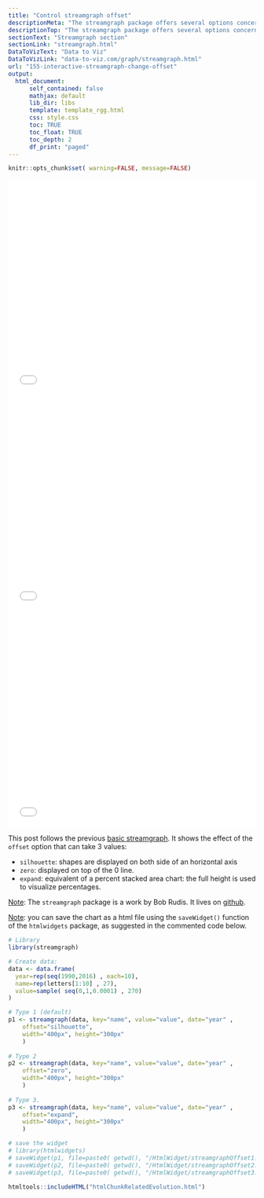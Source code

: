 ```yaml
---
title: "Control streamgraph offset"
descriptionMeta: "The streamgraph package offers several options concerning the chart offset. This feature has a massive impact on the general appearance. This post provides a description of the options."
descriptionTop: "The streamgraph package offers several options concerning the chart offset. This feature has a massive impact on the general appearance. This post provides a description of the options."
sectionText: "Streamgraph section"
sectionLink: "streamgraph.html"
DataToVizText: "Data to Viz"
DataToVizLink: "data-to-viz.com/graph/streamgraph.html"
url: "155-interactive-streamgraph-change-offset"
output:
  html_document:
      self_contained: false    
      mathjax: default
      lib_dir: libs
      template: template_rgg.html
      css: style.css
      toc: TRUE
      toc_float: TRUE
      toc_depth: 2
      df_print: "paged"
---
```



```r
knitr::opts_chunk$set( warning=FALSE, message=FALSE)
```

<div class="container">

<div class="row">

<div class="col-md-4">
<iframe src="HtmlWidget/streamgraphOffset1.html" height="440" width="100%" style="border:none;"></iframe>
</div>

<div class="col-md-4">
<iframe src="HtmlWidget/streamgraphOffset2.html" height="440" width="100%" style="border:none;"></iframe>
</div>

<div class="col-md-4">
<iframe src="HtmlWidget/streamgraphOffset3.html" height="440" width="100%" style="border:none;"></iframe>
</div>

</div>

This post follows the previous [basic streamgraph](154-basic-interactive-streamgraph-2). It shows the effect of the `offset` option that can take 3 values:

- `silhouette`: shapes are displayed on both side of an horizontal axis
- `zero`: displayed on top of the 0 line.
- `expand`: equivalent of a percent stacked area chart: the full height is used to visualize percentages.

<u>Note</u>: The `streamgraph` package is a work by Bob Rudis. It lives on [github](https://github.com/hrbrmstr/streamgraph).

<u>Note</u>: you can save the chart as a html file using the `saveWidget()` function of the `htmlwidgets` package, as suggested in the commented code below.

```r
# Library
library(streamgraph)

# Create data:
data <- data.frame(
  year=rep(seq(1990,2016) , each=10),
  name=rep(letters[1:10] , 27),
  value=sample( seq(0,1,0.0001) , 270)
)

# Type 1 (default)
p1 <- streamgraph(data, key="name", value="value", date="year" , 
    offset="silhouette",
    width="400px", height="300px"
    )
 
# Type 2 
p2 <- streamgraph(data, key="name", value="value", date="year" , 
    offset="zero",
    width="400px", height="300px"
    )
 
# Type 3.
p3 <- streamgraph(data, key="name", value="value", date="year" , 
    offset="expand",
    width="400px", height="300px"
    )

# save the widget
# library(htmlwidgets)
# saveWidget(p1, file=paste0( getwd(), "/HtmlWidget/streamgraphOffset1.html"))
# saveWidget(p2, file=paste0( getwd(), "/HtmlWidget/streamgraphOffset2.html"))
# saveWidget(p3, file=paste0( getwd(), "/HtmlWidget/streamgraphOffset3.html"))
```


</div>



```r
htmltools::includeHTML("htmlChunkRelatedEvolution.html")
```
